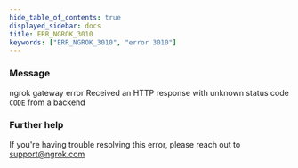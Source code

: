 ```yaml
---
hide_table_of_contents: true
displayed_sidebar: docs
title: ERR_NGROK_3010
keywords: ["ERR_NGROK_3010", "error 3010"]
---
```


### Message

ngrok gateway error
Received an HTTP response with unknown status code `CODE` from a backend

### Further help

If you're having trouble resolving this error, please reach out to [support@ngrok.com](mailto:support@ngrok.com?subject=Help%20with%20ERR_NGROK_3010)
